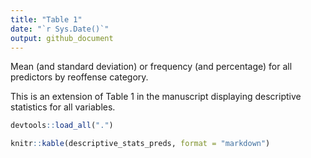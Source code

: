 ```yaml
---
title: "Table 1"
date: "`r Sys.Date()`"
output: github_document
---
```


Mean (and standard deviation) or frequency (and percentage) for all predictors by reoffense category.

This is an extension of Table 1 in the manuscript displaying descriptive statistics for all variables.


```r
devtools::load_all(".")
```

```r
knitr::kable(descriptive_stats_preds, format = "markdown")
```


